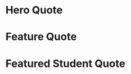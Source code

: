 

<Meta title="Quote" />

# Hero Quote

<Canvas>
  <Story name="Hero Quote">
      <Quote
        quoteType="hero" 
        quote="I highly recommend Launch Academy to anyone who is thinking about switching to software development. Launch Academy found a great formula for success."
        name="Mo Zhu"
        company="3Play Media"
      />
  </Story>
</Canvas>

# Feature Quote

<Canvas>
  <Story name="Banner Quote">
      <Quote
        quoteType="banner" 
        quote="I highly recommend Launch Academy to anyone who is thinking about switching to software development. Launch Academy found a great formula for success."
        name="Mo Zhu"
      />
    </Story>
</Canvas>

# Featured Student Quote

<Canvas>
  <Story name="Featured Student quote">
    <Quote 
      quoteType="student"
      quote="I highly recommend Launch Academy to anyone who is thinking about switching to software development. Launch Academy found a great formula for success."
      studentImageUrl="https://placekitten.com/300/300"
      name="Mo Zhu"
      company="3Play Media"
    />
  </Story>
</Canvas>